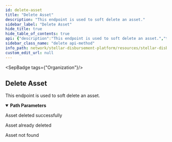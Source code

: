 ```yaml
---
id: delete-asset
title: "Delete Asset"
description: "This endpoint is used to soft delete an asset."
sidebar_label: "Delete Asset"
hide_title: true
hide_table_of_contents: true
api: {"description":"This endpoint is used to soft delete an asset.","tags":["Organization"],"parameters":[{"name":"id","in":"path","description":"ID of the asset to delete","required":true,"schema":{"type":"string"}}],"responses":{"200":{"description":"Asset deleted successfully"},"204":{"description":"Asset already deleted"},"404":{"description":"Asset not found"}},"security":[{"BearerAuth":[]}],"method":"delete","path":"/assets/{id}","securitySchemes":{"BearerAuth":{"type":"apiKey","name":"Authorization","in":"header","description":"JWT used for authentication, signed with an ES256 private key."},"BasicAuth":{"type":"http","scheme":"basic","description":"Basic HTTP Authentication with a base64-encoded string of 'ADMIN_ACCOUNT:ADMIN_API_KEY'."}},"info":{"title":"Stellar Disbursement Platform API","version":"","description":"The Stellar Disbursement Platform (SDP) is a tool built for organizations to make bulk payments to a group of recipients over the Stellar network. You can read more about using the SDP [here](https://developers.stellar.org/docs/category/use-the-stellar-disbursement-platform)."},"postman":{"name":"Delete Asset","description":{"content":"This endpoint is used to soft delete an asset.","type":"text/plain"},"url":{"path":["assets",":id"],"host":["{{baseUrl}}"],"query":[],"variable":[{"disabled":false,"description":{"content":"(Required) ID of the asset to delete","type":"text/plain"},"type":"any","value":"","key":"id"}]},"method":"DELETE","auth":{"type":"apikey","apikey":[{"type":"any","value":"Authorization","key":"key"},{"type":"any","value":"<API Key>","key":"value"},{"type":"any","value":"header","key":"in"}]}}}
sidebar_class_name: "delete api-method"
info_path: network/stellar-disbursement-platform/resources/stellar-disbursement-platform-api
custom_edit_url: null
---
```



<SepBadge tags={"Organization"}/>


## Delete Asset



This endpoint is used to soft delete an asset.

<details style={{"marginBottom":"1rem"}} data-collapsed={false} open={true}><summary style={{}}><strong>Path Parameters</strong></summary><div><ul><ParamsItem className={"paramsItem"} param={{"name":"id","in":"path","description":"ID of the asset to delete","required":true,"schema":{"type":"string"}}}></ParamsItem></ul></div></details><div><ApiTabs><TabItem label={"200"} value={"200"}><div>

Asset deleted successfully

</div><div></div></TabItem><TabItem label={"204"} value={"204"}><div>

Asset already deleted

</div><div></div></TabItem><TabItem label={"404"} value={"404"}><div>

Asset not found

</div><div></div></TabItem></ApiTabs></div>
